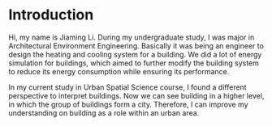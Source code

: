 # Introduction {.unnumbered}

Hi, my name is Jiaming Li. During my undergraduate study, I was major in Architectural Environment Engineering. Basically it was being an engineer to design the heating and cooling system for a building. We did a lot of energy simulation for buildings, which aimed to further modify the building system to reduce its energy consumption while ensuring its performance.

In my current study in Urban Spatial Science course, I found a different perspective to interpret buildings. Now we can see building in a higher level, in which the group of buildings form a city. Therefore, I can improve my understanding on building as a role within an urban area.
